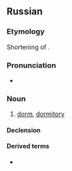 ==Russian==

===Etymology===
Shortening of {{m|ru|общежи́тие|}}.

===Pronunciation===
* {{ru-IPA|обща́га}}

===Noun===
{{ru-noun+|обща́га|adj=обща́жный}}

# {{lb|ru|colloquial|slang}} [[dorm]], [[dormitory]]
#: {{syn|ru|общежи́тие}}

====Declension====
{{ru-noun-table|обща́га}}

====Derived terms====
* {{l|ru|обща́жник|pos=n}}